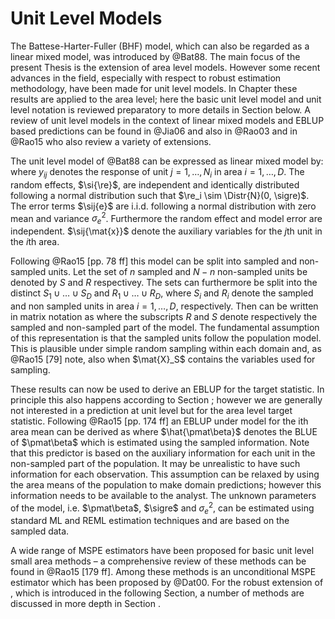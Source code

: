 # Unit Level Models
\label{sec:unit_level}

The Battese-Harter-Fuller (BHF) model, which can also be regarded as a linear
mixed model, was introduced by @Bat88. The main focus of the present Thesis is
the extension of area level models. However some recent advances in the field,
especially with respect to robust estimation methodology, have been made for
unit level models. In Chapter \ref{chap:rfh} these results are applied to the
area level; here the basic unit level model and unit level notation is reviewed
preparatory to more details in Section \ref{sec:saerobust} below. A review of
unit level models in the context of linear mixed models and EBLUP based
predictions can be found in @Jia06 and also in @Rao03 and in @Rao15 who also
review a variety of extensions.

The unit level model of @Bat88 can be expressed as linear mixed model by:
\empty{
\begin{align}
	 y_{ij} = \sij{\mat{x}}^\top\pmat\beta + \si{\re} + \sij{e} \label{eq:bhf}
\end{align}
}where $y_{ij}$ denotes the response of unit $j = 1, \dots, N_i$ in area $i = 1,
\dots, D$. The random effects, $\si{\re}$, are independent and identically 
distributed following a normal distribution such that $\re_i \sim \Distr{N}(0, 
\sigre)$. The error terms $\sij{e}$ are i.i.d. following a normal distribution 
with zero mean and variance $\sigma_e^2$. Furthermore the random effect and 
model error are independent. $\sij{\mat{x}}$ denote the auxiliary variables for
the $j$th unit in the $i$th area.

Following @Rao15[pp. 78 ff] this model can be split into sampled and non-sampled
units. Let the set of $n$ sampled and $N-n$ non-sampled units be denoted by $S$
and $R$ respectivey. The sets can furthermore be split into the distinct $S_1 
\cup \dots \cup S_D$ and $R_1 \cup \dots \cup R_D$, where $S_i$ and $R_i$ denote
the sampled and non sampled units in area $i = 1, \dots, D$, respectively. Then
\eq{eq:bhf} can be written in matrix notation as
\empty{
\begin{align*}
\mat{y} = 
  \begin{pmatrix}\mat{y}_S\\\mat{y}_R\end{pmatrix} =
  \begin{pmatrix}\mat{X}_S\\\mat{X}_R\end{pmatrix} \pmat\beta +
  \begin{pmatrix}\mat{Z}_S\\\mat{Z}_R\end{pmatrix} \pmat\re + 
  \begin{pmatrix}\mat{e}_S\\\mat{e}_R\end{pmatrix}
\end{align*}
}where the subscripts $R$ and $S$ denote respectively the sampled and 
non-sampled part of the model. The fundamental assumption of this representation
is that the sampled units follow the population model. This is plausible under 
simple random sampling within each domain and, as @Rao15[79] note, also when
$\mat{X}_S$ contains the variables used for sampling.

These results can now be used to derive an EBLUP for the target statistic. In 
principle this also happens according to Section \ref{sec:blup}; however we are 
generally not interested in a prediction at unit level but for the area level 
target statistic. Following @Rao15[pp. 174 ff] an EBLUP under model \eq{eq:bhf} 
for the ith area mean can be derived as
\empty{
\begin{align}
\label{eq:bhfeblup}
\hat{\theta}_i^{BHF} = N_i^{-1} \Paran{\sum_{j \in S_i} y_{ij} + 
  \sum_{j\in R_i}(\sij{\mat{x}}^\top\hat{{\pmat\beta}} + \si{\hat{\re}})}
\end{align}
}where $\hat{\pmat\beta}$ denotes the BLUE of $\pmat\beta$ which is estimated
using the sampled information. Note that this predictor is based on the
auxiliary information for each unit in the non-sampled part of the population.
It may be unrealistic to have such information for each observation. This
assumption can be relaxed by using the area means of the population to make
domain predictions; however this information needs to be available to the
analyst. The unknown parameters of the model, i.e. $\pmat\beta$, $\sigre$ and
$\sigma_e^2$, can be estimated using standard ML and REML estimation techniques
and are based on the sampled data.

A wide range of MSPE estimators have been proposed for basic unit level small 
area methods -- a comprehensive review of these methods can be found in
@Rao15[179 ff]. Among these methods is an unconditional MSPE estimator which has
been proposed by @Dat00. For the robust extension of \eq{eq:bhfeblup}, which is 
introduced in the following Section, a number of methods are discussed in more
depth in Section \ref{sec:robustmse}.
